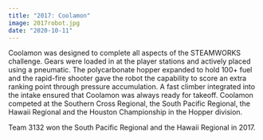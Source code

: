 ```yaml
---
title: "2017: Coolamon"
image: 2017robot.jpg
date: "2020-10-11"
---
```


Coolamon was designed to complete all aspects of the STEAMWORKS challenge. Gears were loaded in at the player stations and actively placed using a pneumatic. The polycarbonate hopper expanded to hold 100+ fuel and the rapid-fire shooter gave the robot the capability to score an extra ranking point through pressure accumulation. A fast climber integrated into the intake ensured that Coolamon was always ready for takeoff.
Coolamon competed at the Southern Cross Regional, the South Pacific Regional, the Hawaii Regional and the Houston Championship in the Hopper division.

Team 3132 won the South Pacific Regional and the Hawaii Regional in 2017.
